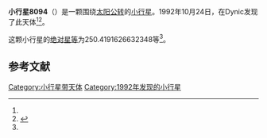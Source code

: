 {{Infobox planet
| bgcolour = #FFFFC0
| name = 8094
| symbol = 
| image = 
| caption = 
| discovery = yes
| discovery_ref = 
| discoverer = {{link-jp|杉江淳|杉江淳}}
| discovery_site = [[Dynic|Dynic]] 
| discovered = 1992年10月24日
| designations = yes
| mp_name = 
| named_after = 
| alt_names = 1992 UG3/ 1987 UV7 / 1989 AX9 / 1991 NN4
| mp_category = [[主带小行星|主带小行星]]
| orbit_ref = <ref name="a">[http://ssd.jpl.nasa.gov/sbdb.cgi?sstr=8094 8094] {{Wayback|url=http://ssd.jpl.nasa.gov/sbdb.cgi?sstr=8094 |date=20210815182247 }}，小行星數據庫瀏覽器（JPL Small-Body Database Browser）－[[美国国家航空航天局|美国国家航空航天局]]喷气推进实验室</ref>
| epoch = 2456400.5 (2013年4月18日更新)
| aphelion = {{convert|3.108573058067982|AU|km|3|abbr=on|lk=out}}
| perihelion = {{convert|2.691239395530214|AU|km|3|abbr=on}}
| semimajor = {{convert|2.899906226799098|AU|km|3|abbr=on}}
| eccentricity = 0.071956407
| period = 1803.741754 [[日|日]]<br />4.94[[儒略年|儒略年]]
| avg_speed = 
| inclination = 2.565166889876656
| asc_node = 151.7211839615319
| mean_anomaly = 
| arg_peri = 250.4191626632348
| satellites = 
| physical_characteristics = yes
| dimensions = 
| mass = 
| density = 
| surface_grav = 
| escape_velocity = 
| sidereal_day = 
| axial_tilt = 
| pole_ecliptic_lat = 
| pole_ecliptic_lon = 
| albedo = 
| temperatures= 
| temp_name1 = 
| mean_temp_1 = 
| max_temp_1 = 
| temp_name2 = 
| max_temp_2 = 
| spectral_type = 
| abs_magnitude = 250.4191626632348
}}

'''小行星8094'''（{{lang-en|8094}}）是一颗围绕[[太阳|太阳]][[公转|公转]]的[[小行星|小行星]]。1992年10月24日，{{link-jp|杉江淳|杉江淳}}在Dynic发现了此天体<ref name="a" /><ref>{{cite news|title=小行星列表|url=http://cfa-www.harvard.edu/iau/lists/NumberedMPs.txt|accessdate=2013-07-08|newspaper=哈佛大学|archive-date=2008-05-17|archive-url=https://web.archive.org/web/20080517010638/http://cfa-www.harvard.edu/iau/lists/NumberedMPs.txt|dead-url=no}}</ref>。

这颗小行星的[[绝对星等|绝对星等]]为250.4191626632348等<ref name="a" />。

==参考文献==
{{reflist}}
{{Minor Planet Number|[[小行星8093|小行星8093]]|[[小行星8095|小行星8095]]}}

{{小天体}}

[[Category:小行星带天体|Category:小行星带天体]]
[[Category:1992年发现的小行星|Category:1992年发现的小行星]]

{{asteroid-stub}}